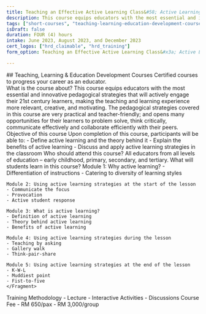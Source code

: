 ```yaml
---
title: Teaching an Effective Active Learning Class&#58; Active Learning&#58; Getting active with 21st Century Learners
description: This course equips educators with the most essential and innovative pedagogical strategies that will actively engage their 21st century learners, making the teaching and learning experience more relevant, creative, and motivating.
tags: ["short-courses", "teaching-learning-education-development-courses"]
isDraft: false
duration: FOUR (4) hours
intake: June 2023, August 2023, and December 2023
cert_logos: ["hrd_claimable", "hrd_training"]
form_option: Teaching an Effective Active Learning Class&#x3a; Active Learning&#x3a; Getting active with 21st Century Learners

---
```



<div class="text-center">
    ## Teaching, Learning & Education Development Courses
    Certified courses to progress your career as an educator.
</div>

<Bs5Accordion accordion_id="accordion_content">
  <Bs5AccordionItem accordion_id="accordion_content" index="0">
    <span>What is the course about?</span>
    <Fragment slot="content">
This course equips educators with the most essential and innovative pedagogical strategies that will actively engage their 21st century learners, making the teaching and learning experience more relevant, creative, and motivating. The pedagogical strategies covered in this course are very practical and teacher-friendly; and opens many opportunities for their learners to problem solve, think critically, communicate effectively and collaborate efficiently with their peers.
    </Fragment>
  </Bs5AccordionItem>
  <Bs5AccordionItem accordion_id="accordion_content" index="1">
    <span>Objective of this course</span>
    <Fragment slot="content">
    Upon completion of this course, participants will be able to:
    - Define active learning and the theory behind it
    - Explain the benefits of active learning 
    - Discuss and apply active learning strategies in the classroom
    </Fragment>
  </Bs5AccordionItem>
 <Bs5AccordionItem accordion_id="accordion_content" index="2">
    <span>Who should attend this course?</span>
    <Fragment slot="content">
All educators from all levels of education – early childhood, primary, secondary, and tertiary. 
    </Fragment>
 </Bs5AccordionItem>
  <Bs5AccordionItem accordion_id="accordion_content" index="3">
    <span>What will students learn in this course?</span>
    <Fragment slot="content">
    Module 1: Why active learning?
    - Differentiation of instructions
    - Catering to diversity of learning styles
    
    Module 2: Using active learning strategies at the start of the lesson
    - Communicate the focus
    - Provocation
    - Active student response
    
    Module 3: What is active learning?
    - Definition of active learning
    - Theory behind active learning
    - Benefits of active learning
    
    Module 4: Using active learning strategies during the lesson
    - Teaching by asking
    - Gallery walk
    - Think-pair-share
    
    Module 5: Using active learning strategies at the end of the lesson
    - K-W-L
    - Muddiest point
    - Fist-to-five
    </Fragment>
 </Bs5AccordionItem>
  <Bs5AccordionItem accordion_id="accordion_content" index="4">
    <span>Training Methodology </span>
    <Fragment slot="content">
    - Lecture 
    - Interactive Activities 
    - Discussions 
    </Fragment>
 </Bs5AccordionItem>
  <Bs5AccordionItem accordion_id="accordion_content" index="5">
    <span>Course Fee</span>
    <Fragment slot="content">
    - RM 650/pax
    - RM 3,000/group 
    </Fragment>
 </Bs5AccordionItem>
</Bs5Accordion>


 








